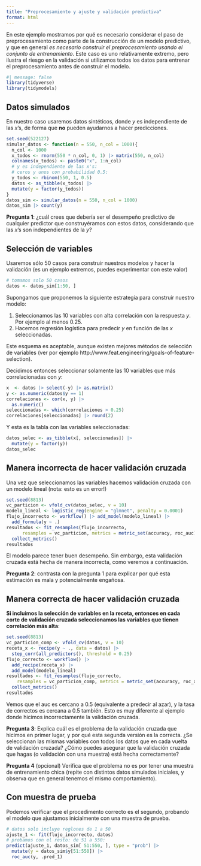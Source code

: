```yaml
---
title: "Preprocesamiento y ajuste y validación predictiva"
format: html
---
```


En este ejemplo mostramos por qué es necesario
considerar el paso de preprocesamiento como parte de la construcción
de un modelo predictivo, y que en general 
*es necesario construir el preprocesamiento usando el conjunto de entrenamiento*.
Este caso es uno relativamente extremo, pero ilustra el riesgo en la validación
si utilizamos todos los datos para entrenar el preprocesamiento antes de
construir el modelo.


```r
#| message: false
library(tidyverse)
library(tidymodels)
```


## Datos simulados


En nuestro caso usaremos datos sintéticos, donde $y$ es independiente de las $x$'s,
de forma que **no** pueden ayudarnos a hacer predicciones.


```r
set.seed(522127)
simular_datos <- function(n = 550, n_col = 1000){
  n_col <- 1000
  x_todos <- rnorm(550 * n_col, 0, 1) |> matrix(550, n_col)
  colnames(x_todos) <- paste0("x", 1:n_col)
  # y es independiente de las x's:
  # ceros y unos con probabilidad 0.5:
  y_todos <- rbinom(550, 1, 0.5)
  datos <- as_tibble(x_todos) |> 
  mutate(y = factor(y_todos))
}
datos_sim <- simular_datos(n = 550, n_col = 1000)
datos_sim |> count(y)
```

**Pregunta 1**: ¿cuál crees que debería ser el desempeño predictivo de cualquier predictor
que construyéramos con estos datos, considerando que las $x$'s son independientes de
la $y$?


## Selección de variables

Usaremos sólo 50 casos para construir nuestros modelos y hacer la validación
(es un ejemplo extremos, puedes experimentar con este valor)

```r
# tomamos solo 50 casos
datos <- datos_sim[1:50, ]
```

Supongamos que proponemos la siguiente estrategia para construir nuestro modelo:

1. Seleccionamos las 10 variables con alta correlación con la respuesta $y$. Por ejemplo 
al menos 0.25.
2. Hacemos regresión logística para predecir $y$ en función de las $x$ seleccionadas.

Este esquema es aceptable, aunque existen mejores métodos de selección de
variables (ver por ejemplo http://www.feat.engineering/goals-of-feature-selection).

Decidimos entonces seleccionar solamente
las 10 variables que más correlacionadas con $y$:

```r
x  <- datos |> select(-y) |> as.matrix()
y <- as.numeric(datos$y == 1)
correlaciones <- cor(x, y) |> 
  as.numeric()
seleccionadas <- which(correlaciones > 0.25)
correlaciones[seleccionadas] |> round(2)
```

Y esta es la tabla con las variables seleccionadas:

```r
datos_selec <- as_tibble(x[, seleccionadas]) |> 
  mutate(y = factor(y))
datos_selec
```



## Manera incorrecta de hacer validación cruzada

Una vez que seleccionamos las variables hacemos validación cruzada con
un modelo lineal (nota: esto es un error!)

```r
set.seed(8813)
vc_particion <- vfold_cv(datos_selec, v = 10)
modelo_lineal <- logistic_reg(engine = "glmnet", penalty = 0.0001) 
flujo_incorrecto <- workflow() |> add_model(modelo_lineal) |> 
  add_formula(y ~ .)
resultados <- fit_resamples(flujo_incorrecto, 
      resamples = vc_particion, metrics = metric_set(accuracy, roc_auc)) |> 
  collect_metrics()
resultados
```
El modelo parece tener buen desempeño. Sin embargo, esta validación cruzada está
hecha de manera incorrecta, como veremos a continuación.

**Pregunta 2**: contrasta con la pregunta 1 para explicar por qué esta estimación 
es mala y potencialmente engañosa.

## Manera correcta de hacer validación cruzada

**Si incluimos la selección de variables en la receta, entonces en cada corte
de validación cruzada seleccionamos las variables que tienen correlación más alta**:

```r
set.seed(8813)
vc_particion_comp <- vfold_cv(datos, v = 10)
receta_x <- recipe(y ~ ., data = datos) |> 
  step_corr(all_predictors(), threshold = 0.25)
flujo_correcto <- workflow() |> 
  add_recipe(receta_x) |> 
  add_model(modelo_lineal) 
resultados <- fit_resamples(flujo_correcto, 
    resamples = vc_particion_comp, metrics = metric_set(accuracy, roc_auc)) |> 
  collect_metrics()
resultados
```

Vemos que el auc es cercano a 0.5 (equivalente a predecir al azar), y la tasa
de correctos es cercana a 0.5 también. Esto es muy diferente al ejemplo donde
hicimos incorrectamente la validación cruzada.


**Pregunta 3**: Explica cuál es el problema de la validación cruzada que hicimos
en primer lugar, y por qué esta segunda versión es la correcta. ¿Se seleccionan las
mismas variables con todos los datos que en cada vuelta de validación cruzada?
¿Cómo puedes asegurar que la validación cruzada que hagas (o validación con una muestra)
está hecha correctamente?

**Pregunta 4** (opcional) Verifica que el problema no es por tener una muestra
de entrenamiento chica (repite con distintos datos simulados iniciales, y observa que
en general tenemos el mismo comportamiento).

## Con muestra de prueba

Podemos verificar que el procedimento correcto es el segundo, probando el
modelo que ajustamos inicialmente con una muestra de prueba. 

```r
# datos solo incluye reglones de 1 a 50
ajuste_1 <- fit(flujo_incorrecto, datos)
# probamos con el resto: de 51 a 550:
predict(ajuste_1, datos_sim[ 51:550, ], type = "prob") |> 
  mutate(y = datos_sim$y[51:550]) |> 
  roc_auc(y, .pred_1)
```








